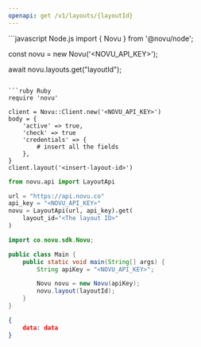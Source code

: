 ```yaml
---
openapi: get /v1/layouts/{layoutId}
---
```


<RequestExample>
```javascript Node.js
import { Novu } from '@novu/node';

const novu = new Novu('<NOVU_API_KEY>');

await novu.layouts.get("layoutId");

```

```ruby Ruby
require 'novu'

client = Novu::Client.new('<NOVU_API_KEY>')
body = {
    'active' => true,
    'check' => true
    'credentials' => {
        # insert all the fields
    },
}
client.layout('<insert-layout-id>')
```

```python Python
from novu.api import LayoutApi

url = "https://api.novu.co"
api_key = "<NOVU_API_KEY>"
novu = LayoutApi(url, api_key).get(
    layout_id="<The layout ID>"
)
```

```java Java
import co.novu.sdk.Novu;

public class Main {
    public static void main(String[] args) {
        String apiKey = "<NOVU_API_KEY>";

        Novu novu = new Novu(apiKey);
        novu.layout(layoutId);
    }
}
```

</RequestExample>

<ResponseExample>

```json Response
{
    data: data
}
```

</ResponseExample>